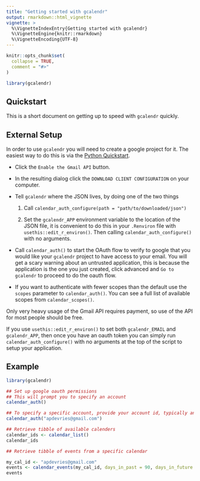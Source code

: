 ```yaml
---
title: "Getting started with gcalendr"
output: rmarkdown::html_vignette
vignette: >
  %\VignetteIndexEntry{Getting started with gcalendr}
  %\VignetteEngine{knitr::rmarkdown}
  %\VignetteEncoding{UTF-8}
---
```


```r
knitr::opts_chunk$set(
  collapse = TRUE,
  comment = "#>"
)
```

```r
library(gcalendr)
```

## Quickstart ##

This is a short document on getting up to speed with `gcalendr` quickly.

## External Setup ##

In order to use `gcalendr` you will need to create a google project for it. The
easiest way to do this is via the 
[Python Quickstart](https://developers.google.com/gmail/api/quickstart/python).

* Click the `Enable the Gmail API` button.

* In the resulting dialog click the `DOWNLOAD CLIENT CONFIGURATION` on your computer.

* Tell `gcalendr` where the JSON lives, by doing one of the two things

    1. Call `calendar_auth_configure(path = "path/to/downloaded/json")`
  
    2. Set the `gcalendr_APP` environment variable to the location of the JSON
file, it is convenient to do this in your `.Renviron` file with
`usethis::edit_r_environ()`. Then calling `calendar_auth_configure()` with no arguments.

* Call `calendar_auth()` to start the OAuth flow to verify to google that you would
like your `gcalendr` project to have access to your email. You will get a scary
warning about an untrusted application, this is because the application is
the one you just created, click advanced and `Go to gcalendr` to proceed to do
the oauth flow.

* If you want to authenticate with fewer scopes than the default use the
`scopes` parameter to `calendar_auth()`. You can see a full list of available
scopes from `calendar_scopes()`.

Only very heavy usage of the Gmail API requires payment, so use of the API for most
people should be free.

If you use `usethis::edit_r_environ()` to set both `gcalendr_EMAIL` and
`gcalendr_APP`, then once you have an oauth token you can simply run
`calendar_auth_configure()` with no arguments at the top of the script to setup your
application.


## Example ##

```r
library(gcalendr)

## Set up google oauth permissions
## This will prompt you to specify an account
calendar_auth()

```


```r
## To specify a specific account, provide your account id, typically an email address
calendar_auth("apdevries@gmail.com")

## Retrieve tibble of available calenders
calendar_ids <- calendar_list()
calendar_ids

## Retrieve tibble of events from a specific calendar

my_cal_id <- "apdevries@gmail.com"
events <- calendar_events(my_cal_id, days_in_past = 90, days_in_future = 90)
events
```
